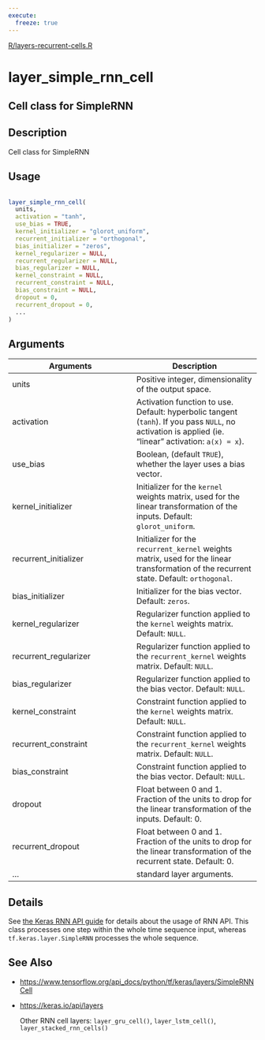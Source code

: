 ```yaml
---
execute:
  freeze: true
---
```


[R/layers-recurrent-cells.R](https://github.com/rstudio/keras//blob/main/R/layers-recurrent-cells.R#L182) 

# layer_simple_rnn_cell

## Cell class for SimpleRNN

## Description
 Cell class for SimpleRNN 


## Usage
```r
 
layer_simple_rnn_cell( 
  units, 
  activation = "tanh", 
  use_bias = TRUE, 
  kernel_initializer = "glorot_uniform", 
  recurrent_initializer = "orthogonal", 
  bias_initializer = "zeros", 
  kernel_regularizer = NULL, 
  recurrent_regularizer = NULL, 
  bias_regularizer = NULL, 
  kernel_constraint = NULL, 
  recurrent_constraint = NULL, 
  bias_constraint = NULL, 
  dropout = 0, 
  recurrent_dropout = 0, 
  ... 
) 
```

## Arguments
|Arguments|Description|
|---|---|
| units | Positive integer, dimensionality of the output space. |
| activation | Activation function to use. Default: hyperbolic tangent (`tanh`). If you pass `NULL`, no activation is applied (ie. "linear" activation: `a(x) = x`). |
| use_bias | Boolean, (default `TRUE`), whether the layer uses a bias vector. |
| kernel_initializer | Initializer for the `kernel` weights matrix, used for the linear transformation of the inputs. Default: `glorot_uniform`. |
| recurrent_initializer | Initializer for the `recurrent_kernel` weights matrix, used for the linear transformation of the recurrent state. Default: `orthogonal`. |
| bias_initializer | Initializer for the bias vector. Default: `zeros`. |
| kernel_regularizer | Regularizer function applied to the `kernel` weights matrix. Default: `NULL`. |
| recurrent_regularizer | Regularizer function applied to the `recurrent_kernel` weights matrix. Default: `NULL`. |
| bias_regularizer | Regularizer function applied to the bias vector. Default: `NULL`. |
| kernel_constraint | Constraint function applied to the `kernel` weights matrix. Default: `NULL`. |
| recurrent_constraint | Constraint function applied to the `recurrent_kernel` weights matrix. Default: `NULL`. |
| bias_constraint | Constraint function applied to the bias vector. Default: `NULL`. |
| dropout | Float between 0 and 1. Fraction of the units to drop for the linear transformation of the inputs. Default: 0. |
| recurrent_dropout | Float between 0 and 1. Fraction of the units to drop for the linear transformation of the recurrent state. Default: 0. |
| ... | standard layer arguments. |

## Details
 See [the Keras RNN API guide](https://www.tensorflow.org/guide/keras/rnn) for details about the usage of RNN API.  This class processes one step within the whole time sequence input, whereas `tf.keras.layer.SimpleRNN` processes the whole sequence. 





## See Also

  

- [https://www.tensorflow.org/api_docs/python/tf/keras/layers/SimpleRNNCell](https://www.tensorflow.org/api_docs/python/tf/keras/layers/SimpleRNNCell) 

- [https://keras.io/api/layers](https://keras.io/api/layers) 

  Other RNN cell layers:  `layer_gru_cell()`, `layer_lstm_cell()`, `layer_stacked_rnn_cells()` 

